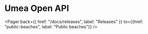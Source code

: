 # Umea Open API

<Pager 
  back={{ href: "/docs/releases", label: "Releases" }}
  to={{href: "public-beaches", label: "Public beaches"}} 
/>

